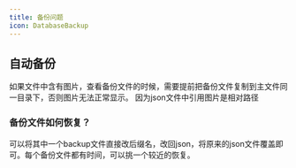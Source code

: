 ```yaml
---
title: 备份问题
icon: DatabaseBackup
---
```


## 自动备份

<Callout type="warn">
如果文件中含有图片，查看备份文件的时候，需要提前把备份文件复制到主文件同一目录下，否则图片无法正常显示。
因为json文件中引用图片是相对路径
</Callout>

### 备份文件如何恢复？

可以将其中一个backup文件直接改后缀名，改回json，将原来的json文件覆盖即可。每个备份文件都有时间，可以挑一个较近的恢复。

